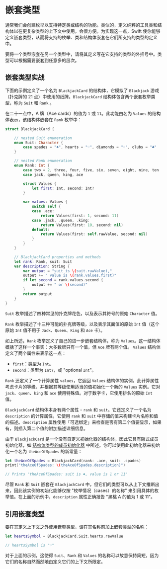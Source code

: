# 嵌套类型

<ToBePolishedAfterTranslation />

<OriginalSource
  title="Nested Types"
  url="https://docs.swift.org/swift-book/documentation/the-swift-programming-language/nestedtypes"
  summary="在另一个类型的范围内定义类型"
/>

通常我们会创建枚举以支持特定类或结构的功能。类似的，定义纯粹的工具类和结构体以在更复杂类型的上下文中使用，会很方便。为实现这一点，Swift 使你能够定义嵌套类型，从而将支持的枚举、类和结构体嵌套在它们所支持的类型的定义中。

要将一个类型嵌套在另一个类型中，请将其定义写在它支持的类型的外括号中。类型可以根据需要嵌套到任意多的层次。

## 嵌套类型实战

下面的示例定义了一个名为 `BlackjackCard` 的结构体，它模拟了 `Blackjack` 游戏（扑克牌的 21 点）中使用的纸牌。`BlackjackCard` 结构体包含两个嵌套枚举类型，称为 `Suit` 和 `Rank` 。

在二十一点中，A 牌（Ace cards）的值为 `1` 或 `11`。此功能由名为 `Values` 的结构体表示，该结构体嵌套在 `Rank` 枚举中：

```swift
struct BlackjackCard {

    // nested Suit enumeration
    enum Suit: Character {
        case spades = "♠", hearts = "♡", diamonds = "♢", clubs = "♣"
    }

    // nested Rank enumeration
    enum Rank: Int {
        case two = 2, three, four, five, six, seven, eight, nine, ten
        case jack, queen, king, ace

        struct Values {
            let first: Int, second: Int?
        }

        var values: Values {
            switch self {
            case .ace:
                return Values(first: 1, second: 11)
            case .jack, .queen, .king:
                return Values(first: 10, second: nil)
            default:
                return Values(first: self.rawValue, second: nil)
            }
        }
    }

    // BlackjackCard properties and methods
    let rank: Rank, suit: Suit
    var description: String {
        var output = "suit is \(suit.rawValue),"
        output += " value is \(rank.values.first)"
        if let second = rank.values.second {
            output += " or \(second)"
        }
        return output
    }
}
```

`Suit` 枚举描述了四种常见的扑克牌花色，以及表示其符号的原始 `Character` 值。

`Rank` 枚举描述了十三种可能的扑克牌等级，以及表示其面值的原始 `Int` 值（这个原始 `Int` 值不用于 `Jack`、`Queen`、`King` 和 `Ace` 卡）。

如上所述，`Rank` 枚举定义了自己的进一步嵌套结构体，称为 `Values`。这一结构体概括了这样一个事实：大多数牌只有一个值，但 `Ace` 牌有两个值。 `Values` 结构体定义了两个属性来表示这一点：

- `first`：类型为 `Int`。
- `second`：类型为 `Int?`，或 "optional `Int`"。

`Rank` 还定义了一个计算属性 `values`，它返回 `Values` 结构体的实例。此计算属性考虑卡片的等级，并根据其等级使用适当的值初始化一个新的 `Values` 实例。它对 `jack`、`queen`、`king` 和 `ace` 使用特殊值。对于数字卡，它使用排名的原始 `Int` 值。

`BlackjackCard` 结构体本身有两个属性 - `rank` 和 `suit`。它还定义了一个名为 `description` 的计算属性，它使用 `rank` 和 `suit` 中存储的值来构建卡片名称和值的描述。`description` 属性使用「可选绑定」来检查是否有第二个值要显示，如果有，则插入第二个值的附加描述详细信息。

由于 `BlackjackCard` 是一个没有自定义初始化器的结构体，因此它具有隐式成员初始化器，如 [结构体类型的成员初始化器](https://docs.swift.org/swift-book/documentation/the-swift-programming-language/initialization#Memberwise-Initializers-for-Structure-Types) 中所述。你可以使用此初始化器来初始化一个名为 `theAceOfSpades` 的新常量：

```swift
let theAceOfSpades = BlackjackCard(rank: .ace, suit: .spades)
print("theAceOfSpades: \(theAceOfSpades.description)")

// Prints "theAceOfSpades: suit is ♠, value is 1 or 11"
```

尽管 `Rank` 和 `Suit` 嵌套在 `BlackjackCard` 中，但它们的类型可以从上下文推断出来，因此该实例的初始化能够仅按 "枚举情况（cases）的名称" 来引用具体的枚举值。在上面的示例中，`description` 属性正确报告 "黑桃 A 的值为 1 或 11"。

## 引用嵌套类型

要在其定义上下文之外使用嵌套类型，请在其名称前加上嵌套类型的名称：

```swift
let heartsSymbol = BlackjackCard.Suit.hearts.rawValue

// heartsSymbol is "♡"
```

对于上面的示例，这使得 `Suit`、`Rank` 和 `Values` 的名称可以故意保持简短，因为它们的名称自然而然地由定义它们的上下文所限定。

